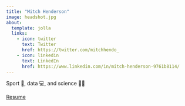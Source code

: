 ```yaml
---
title: "Mitch Henderson"
image: headshot.jpg
about:
  template: jolla
  links:
    - icon: twitter
      text: Twitter
      href: https://twitter.com/mitchhendo_
    - icon: linkedin
      text: LinkedIn
      href: https://www.linkedin.com/in/mitch-henderson-9761b8114/
---
```


Sport 🏅, data 💻, and science 👨‍🔬

[Resume](https://drive.google.com/uc?export=download&id=1DwrXeUejaK3pGW4OT0JAWiOltL63tFH8 "Resume download link")
